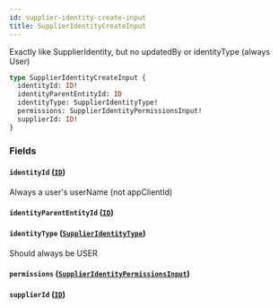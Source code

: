 ```yaml
---
id: supplier-identity-create-input
title: SupplierIdentityCreateInput
---
```


Exactly like SupplierIdentity, but no updatedBy or identityType (always User)

```graphql
type SupplierIdentityCreateInput {
  identityId: ID!
  identityParentEntityId: ID
  identityType: SupplierIdentityType!
  permissions: SupplierIdentityPermissionsInput!
  supplierId: ID!
}
```

### Fields

#### `identityId` ([`ID`](/developers/supplier-apis/supply-api/graphql/reference/scalars/id))

Always a user's userName (not appClientId)

#### `identityParentEntityId` ([`ID`](/developers/supplier-apis/supply-api/graphql/reference/scalars/id))

#### `identityType` ([`SupplierIdentityType`](/developers/supplier-apis/supply-api/graphql/reference/enums/supplier-identity-type))

Should always be USER

#### `permissions` ([`SupplierIdentityPermissionsInput`](/developers/supplier-apis/supply-api/graphql/reference/inputs/supplier-identity-permissions-input))

#### `supplierId` ([`ID`](/developers/supplier-apis/supply-api/graphql/reference/scalars/id))
